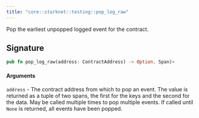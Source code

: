 ```yaml
---
title: "core::starknet::testing::pop_log_raw"
---
```


Pop the earliest unpopped logged event for the contract.

## Signature

```rust
pub fn pop_log_raw(address: ContractAddress) -> Option, Span)>
```




#### Arguments

`address` - The contract address from which to pop an event.
The value is returned as a tuple of two spans, the first for the keys and the second for the
data.
May be called multiple times to pop multiple events.
If called until `None` is returned, all events have been popped.

